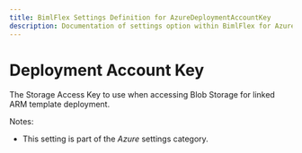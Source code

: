 ---
title: BimlFlex Settings Definition for AzureDeploymentAccountKey
description: Documentation of settings option within BimlFlex for AzureDeploymentAccountKey
---
<head>
  <meta name="varigenceProduct" content="BimlFlex"></meta>
  <meta name="varigenceArticleType" content="Reference"></meta>
</head>


# Deployment Account Key

The Storage Access Key to use when accessing Blob Storage for linked ARM template deployment.

Notes:

* This setting is part of the *Azure* settings category.

